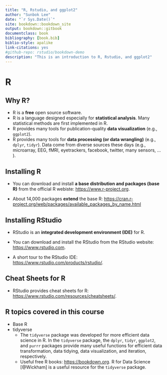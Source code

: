 ```yaml
--- 
title: "R, Rstudio, and ggplot2"
author: "Sunbok Lee"
date: "`r Sys.Date()`"
site: bookdown::bookdown_site
output: bookdown::gitbook
documentclass: book
bibliography: [book.bib]
biblio-style: apalike
link-citations: yes
#github-repo: rstudio/bookdown-demo
description: "This is an introduction to R, Rstudio, and ggplot2"
---
```


# R 

## Why R? 
* R is a **free** open source software.
* R is a language designed especially for **statistical analysis**. Many statistical methods are first implemented in R. 
* R provides many tools for publication-quality **data visualization** (e.g., `ggplot2`).
* R provides many tools for **data processing (or data wrangling)** (e.g., `dplyr`, `tidyr`). Data come from diverse sources these days (e.g., microarray, EEG, fMRI, eyetrackers, facebook, twitter, many sensors, ... ).


## Installing R

* You can download and install **a base distribution and packages (base R)** from the official R webiste: [https://www.r-project.org](https://www.r-project.org).

* About 14,000 packages **extend** the base R: [https://cran.r-project.org/web/packages/available_packages_by_name.html](https://cran.r-project.org/web/packages/available_packages_by_name.html)

## Installing RStudio

* RStudio is an **integrated development environment (IDE)** for R. 

* You can download and install the RStudio from the RStudio website: [https://www.rstudio.com](https://www.rstudio.com). 

* A short tour to the RStudio IDE: [https://www.rstudio.com/products/rstudio/](https://www.rstudio.com/products/rstudio/). 

## Cheat Sheets for R

* RStudio provides cheat sheets for R: [https://www.rstudio.com/resources/cheatsheets/](https://www.rstudio.com/resources/cheatsheets/). 

## R topics covered in this course

* Base R
* tidyverse 
    * The `tidyverse` package was developed for more efficient data science in R. In the `tidyverse` package, the `dplyr`, `tidyr`, `ggplot2`, and `purrr` packages provide many useful functions for efficient data transformation, data tidying, data visualization, and iteration, respectively.
    * Useful free R books: [https://bookdown.org](https://bookdown.org). R for Data Science [@Wickham] is a useful resource for the `tidyverse` package. 
  
  

